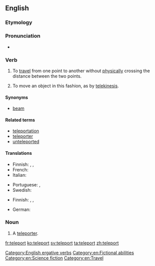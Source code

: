 ==English==
{{wikipedia|teleportation}}

===Etymology===
{{back-form|teleportation}}

===Pronunciation===
* {{IPA|/tɛlipɔː(r)t/}}

===Verb===
{{en-verb}}

# {{intransitive}} To [[travel]] from one point to another without [[physically]] crossing the distance between the two points.
# {{transitive}} To move an object in this fashion, as by [[telekinesis]].

====Synonyms====
* {{sense|to travel from one point to another without physically crossing the distance}} [[beam]]

====Related terms====
* [[teleportation]]
* [[teleporter]]
* [[unteleported]]

====Translations====
{{trans-top|travel without physically crossing distance}}
* Finnish: {{t-|fi|kaukosiirtyä}}, {{t-|fi|etäsiirtyä}}, {{t-|fi|teleportata}} {{qualifier|slang}}
* French: {{t+|fr|téléporter}}
* Italian: {{t-|it|teletrasportare}}
{{trans-mid}}
* Portuguese: {{t-|pt|teletransportar}}, {{t-|pt|teleportar}}
* Swedish: {{t+|sv|teleportera}}
{{trans-bottom}}

{{trans-top|move an object by teleportation}}
* Finnish: {{t-|fi|kaukosiirtää}}, {{t-|fi|etäsiirtää}}, {{t-|fi|teleportata}} {{qualifier|slang}}
{{trans-mid}}
* German: {{t+|de|teleportieren}}
{{trans-bottom}}

===Noun===
{{en-noun}}

# A [[teleporter]].

[[Category:English ergative verbs]]
[[Category:en:Fictional abilities]]
[[Category:en:Science fiction]]
[[Category:en:Travel]]

[[fr:teleport]]
[[ko:teleport]]
[[sv:teleport]]
[[ta:teleport]]
[[zh:teleport]]